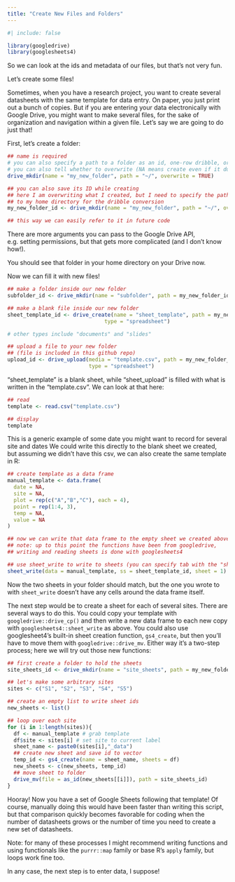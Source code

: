 ```yaml
---
title: "Create New Files and Folders"
---
```


```r
#| include: false

library(googledrive)
library(googlesheets4)
```

So we can look at the ids and metadata of our files, but that's not very fun.

Let's create some files!

Sometimes, when you have a research project, you want to create several datasheets with the same template for data entry. On paper, you just print out a bunch of copies. But if you are entering your data electronically with Google Drive, you might want to make several files, for the sake of organization and navigation within a given file. Let's say we are going to do just that!

First, let's create a folder:

```r

## name is required
# you can also specify a path to a folder as an id, one-row dribble, or character path (I use "~/" to specify home directory)
# you can also tell whether to overwrite (NA means create even if it duplicates)
drive_mkdir(name = "my_new_folder", path = "~/", overwrite = TRUE)

## you can also save its ID while creating
## here I am overwriting what I created, but I need to specify the path
## to my home directory for the dribble conversion
my_new_folder_id <- drive_mkdir(name = "my_new_folder", path = "~/", overwrite = TRUE)

## this way we can easily refer to it in future code

```

There are more arguments you can pass to the Google Drive API, e.g. setting permissions, but that gets more complicated (and I don't know how!).

You should see that folder in your home directory on your Drive now.

Now we can fill it with new files!

```r

## make a folder inside our new folder
subfolder_id <- drive_mkdir(name = "subfolder", path = my_new_folder_id)

## make a blank file inside our new folder
sheet_template_id <- drive_create(name = "sheet_template", path = my_new_folder_id,
                               type = "spreadsheet")

# other types include "documents" and "slides"

## upload a file to your new folder
## (file is included in this github repo)
upload_id <- drive_upload(media = "template.csv", path = my_new_folder_id, name = "sheet_upload", 
                          type = "spreadsheet")
```

"sheet_template" is a blank sheet, while "sheet_upload" is filled with what is written in the "template.csv". We can look at that here:

```r

## read
template <- read.csv("template.csv")

## display
template

```

This is a generic example of some date you might want to record for several site and dates We could write this directly to the blank sheet we created, but assuming we didn't have this csv, we can also create the same template in R:

```r

## create template as a data frame
manual_template <- data.frame(
  date = NA,
  site = NA,
  plot = rep(c("A","B","C"), each = 4),
  point = rep(1:4, 3),
  temp = NA,
  value = NA
)

## now we can write that data frame to the empty sheet we created above
## note: up to this point the functions have been from googledrive, 
## writing and reading sheets is done with googlesheets4

## use sheet_write to write to sheets (you can specify tab with the "sheet" argument by name or number) 
sheet_write(data = manual_template, ss = sheet_template_id, sheet = 1)

```

Now the two sheets in your folder should match, but the one you wrote to with `sheet_write` doesn't have any cells around the data frame itself.

The next step would be to create a sheet for each of several sites. There are several ways to do this. You could copy your template with `googledrive::drive_cp()` and then write a new data frame to each new copy with `googlesheets4::sheet_write` as above. You could also use googlesheet4's built-in sheet creation function, `gs4_create`, but then you'll have to move them with `googledrive::drive_mv`. Either way it's a two-step process; here we will try out those new functions:

```r

## first create a folder to hold the sheets
site_sheets_id <- drive_mkdir(name = "site_sheets", path = my_new_folder_id)

## let's make some arbitrary sites
sites <- c("S1", "S2", "S3", "S4", "S5")

## create an empty list to write sheet ids
new_sheets <- list()

## loop over each site
for (i in 1:length(sites)){
  df <- manual_template # grab template
  df$site <- sites[i] # set site to current label
  sheet_name <- paste0(sites[i],"_data")
  ## create new sheet and save id to vector
  temp_id <- gs4_create(name = sheet_name, sheets = df)
  new_sheets <- c(new_sheets, temp_id)
  ## move sheet to folder
  drive_mv(file = as_id(new_sheets[[i]]), path = site_sheets_id)
}

```

Hooray! Now you have a set of Google Sheets following that template! Of course, manually doing this would have been faster than writing this script, but that comparison quickly becomes favorable for coding when the number of datasheets grows or the number of time you need to create a new set of datasheets.

Note: for many of these processes I might recommend writing functions and using functionals like the `purrr::map` family or base R's `apply` family, but loops work fine too.

In any case, the next step is to enter data, I suppose!
